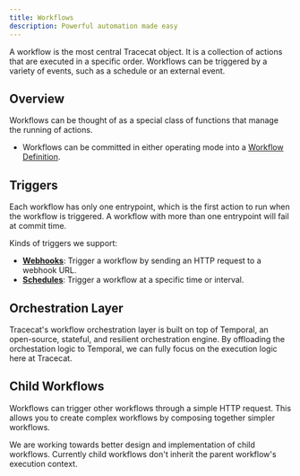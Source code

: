 ```yaml
---
title: Workflows
description: Powerful automation made easy
---
```


A workflow is the most central Tracecat object.
It is a collection of actions that are executed in a specific order.
Workflows can be triggered by a variety of events, such as a schedule or an external event.

## Overview

Workflows can be thought of as a special class of functions that manage the running of actions.

- Workflows can be committed in either operating mode into a [Workflow Definition](/concepts/workflow-definitions).

## Triggers

Each workflow has only one entrypoint, which is the first action to run when the workflow is triggered.
A workflow with more than one entrypoint will fail at commit time.

Kinds of triggers we support:

- [**Webhooks**](/concepts/webhooks): Trigger a workflow by sending an HTTP request to a webhook URL.
- [**Schedules**](/concepts/schedules): Trigger a workflow at a specific time or interval.

## Orchestration Layer

Tracecat's workflow orchestration layer is built on top of Temporal, an open-source, stateful, and resilient orchestration engine.
By offloading the orchestation logic to Temporal, we can fully focus on the execution logic here at Tracecat.

## Child Workflows

Workflows can trigger other workflows through a simple HTTP request. This allows you to create complex workflows by composing together simpler workflows.

<Note>
  We are working towards better design and implementation of child workflows.
  Currently child workflows don't inherit the parent workflow's execution
  context.
</Note>
